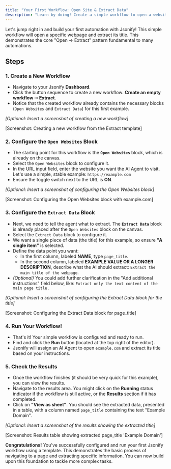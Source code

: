```yaml
---
title: "Your First Workflow: Open Site & Extract Data"
description: "Learn by doing! Create a simple workflow to open a website and extract its title."
---
```


Let's jump right in and build your first automation with Jsonify\! This simple workflow will open a specific webpage and extract its title. This demonstrates the core "Open -\> Extract" pattern fundamental to many automations.

## Steps

### 1. Create a New Workflow

- Navigate to your Jsonify **Dashboard**.
- Click the button sequence to create a new workflow: **Create an empty workflow ➙ Extract**.
- Notice that the created workflow already contains the necessary blocks (`Open Websites` and `Extract Data`) for this first example.

_[Optional: Insert a screenshot of creating a new workflow]_

[Screenshot: Creating a new workflow from the Extract template]

### 2. Configure the `Open Websites` Block

- The starting point for this workflow is the **`Open Websites`** block, which is already on the canvas.
- Select the `Open Websites` block to configure it.
- In the URL input field, enter the website you want the AI Agent to visit. Let's use a simple, stable example: `https://example.com`
- Ensure the toggle switch next to the URL is **ON**.

_[Optional: Insert a screenshot of configuring the Open Websites block]_

[Screenshot: Configuring the Open Websites block with example.com]

### 3. Configure the `Extract Data` Block

- Next, we need to tell the agent what to extract. The **`Extract Data`** block is already placed after the `Open Websites` block on the canvas.
- Select the `Extract Data` block to configure it.
- We want a single piece of data (the title) for this example, so ensure **"A single item"** is selected.
- Define the data point you want:
  - In the first column, labeled **NAME**, type `page_title`.
  - In the second column, labeled **EXAMPLE VALUE OR A LONGER DESCRIPTION**, describe what the AI should extract: `Extract the main title of the webpage`.
- _(Optional)_ You could add further clarification in the "Add additional instructions" field below, like: `Extract only the text content of the main page title.`

_[Optional: Insert a screenshot of configuring the Extract Data block for the title]_

[Screenshot: Configuring the Extract Data block for page_title]

### 4. Run Your Workflow\!

- That's it\! Your simple workflow is configured and ready to run.
- Find and click the **Run** button (located at the top right of the editor).
- Jsonify will assign an AI Agent to open `example.com` and extract its title based on your instructions.

### 5. Check the Results

- Once the workflow finishes (it should be very quick for this example), you can view the results.
- Navigate to the results area. You might click on the **Running** status indicator if the workflow is still active, or the **Results** section if it has completed.
- Click on **"View as sheet"**. You should see the extracted data, presented in a table, with a column named `page_title` containing the text "Example Domain".

_[Optional: Insert a screenshot of the results showing the extracted title]_

[Screenshot: Results table showing extracted page_title 'Example Domain']

**Congratulations\!** You've successfully configured and run your first Jsonify workflow using a template. This demonstrates the basic process of navigating to a page and extracting specific information. You can now build upon this foundation to tackle more complex tasks.